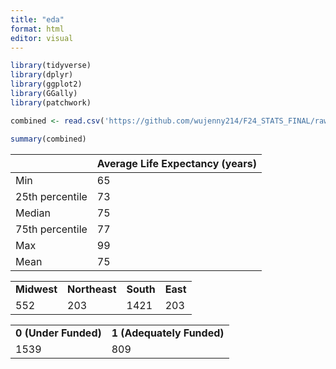 ```yaml
---
title: "eda"
format: html
editor: visual
---
```


```r
library(tidyverse)
library(dplyr)
library(ggplot2)
library(GGally)
library(patchwork)
```

```r
combined <- read.csv('https://github.com/wujenny214/F24_STATS_FINAL/raw/refs/heads/main/combined.csv')
```

```r
summary(combined)
```

|                 | **Average Life Expectancy (years)** |
|-----------------|-------------------------------------|
| Min             | 65                                  |
| 25th percentile | 73                                  |
| Median          | 75                                  |
| 75th percentile | 77                                  |
| Max             | 99                                  |
| Mean            | 75                                  |

|             |               |           |          |
|-------------|---------------|-----------|----------|
| **Midwest** | **Northeast** | **South** | **East** |
| 552         | 203           | 1421      | 203      |

|                      |                           |
|----------------------|---------------------------|
| **0 (Under Funded)** | **1 (Adequately Funded)** |
| 1539                 | 809                       |
